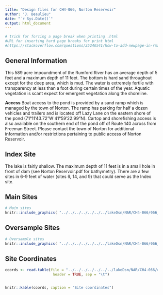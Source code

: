 ```yaml
---
title: "Design files for CH4-066, Norton Reservoir"
author: "J. Beaulieu"
date: "`r Sys.Date()`"
output: html_document
---
```


```r
# trick for forcing a page break when printing .html
#URL for inserting hard page breaks for print html
#https://stackoverflow.com/questions/25240541/how-to-add-newpage-in-rmarkdown-in-a-smart-way
```
## General Information
This 589 acre impoundment of the Rumford River has an average depth of 5
feet and a maximum depth of 11 feet. The bottom is hard sand throughout
except for the deep area, which is mud. The water is extremely fertile with
transparency at less than a foot during certain times of the year. Aquatic
vegetation is scant expect for emergent vegetation along the shoreline.

**Access**
Boat access to the pond is provided by a sand ramp which is managed by the
town of Norton. The ramp has parking for half a dozen vehicles and trailers
and is located off Lazy Lane on the eastern shore of the pond (71°11'43.72"W
41°59'22.99"N). Cartop and shorefishing access is also available on the
southern end of the pond off of Route 140 across from Freeman Street.
Please contact the town of Norton for additional information and/or
restrictions pertaining to public access of Norton Reservoir. 

## Index Site
The lake is fairly shallow.  The maximum depth of 11 feet is in a small hole in front of dam (see Norton Reservoir.pdf for bathymetry).  There are a few sites in 6-9 feet of water (sites 6, 14, and 9) that could serve as the Index site.

## Main Sites
```r
# Main sites
knitr::include_graphics( "../../../../../../../lakeDsn/NAR/CH4-066/066_Main.png")
```
<P style="page-break-before: always">
  
  

## Oversample Sites
```r
# Oversample sites
knitr::include_graphics( "../../../../../../../lakeDsn/NAR/CH4-066/066_Over.png")
```

<P style="page-break-before: always">
## Site Coordinates
```r

coords <- read.table(file = "../../../../../../../lakeDsn/NAR/CH4-066/ch4_066Sites.txt",
                      header = TRUE, sep = "\t")


knitr::kable(coords, caption = "Site coordinates")
```